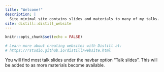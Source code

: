 ```yaml
---
title: "Welcome!"
description: |
  Site minimal site contains slides and materials to many of my talks.
site: distill::distill_website
---
```

  
```r
knitr::opts_chunk$set(echo = FALSE)

# Learn more about creating websites with Distill at:
# https://rstudio.github.io/distill/website.html

```

You will find most talk slides under the navbar option "Talk slides".
This will be added to as more materials become available.
 
